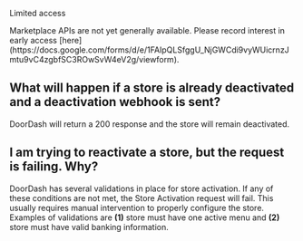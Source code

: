 Limited access

<Warning>
Marketplace APIs are not yet generally available. Please record interest in early access [here](https://docs.google.com/forms/d/e/1FAIpQLSfggU_NjGWCdi9vyWUicrnzJmtu9vC4zgbfSC3ROwSvW4eV2g/viewform).
</Warning>

## What will happen if a store is already deactivated and a deactivation webhook is sent?[​](#what-will-happen-if-a-store-is-already-deactivated-and-a-deactivation-webhook-is-sent "Direct link to heading")

DoorDash will return a 200 response and the store will remain deactivated.

## I am trying to reactivate a store, but the request is failing. Why?[​](#i-am-trying-to-reactivate-a-store-but-the-request-is-failing-why "Direct link to heading")

DoorDash has several validations in place for store activation. If any of these conditions are not met, the Store Activation request will fail. This usually requires manual intervention to properly configure the store. Examples of validations are **(1)** store must have one active menu and **(2)** store must have valid banking information.

